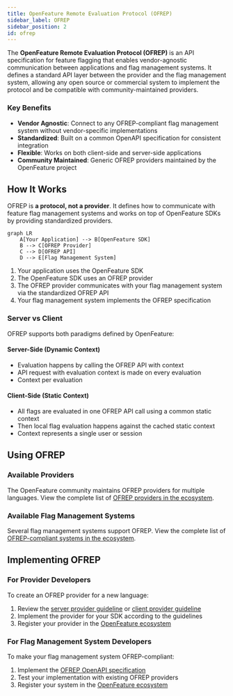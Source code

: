 ```yaml
---
title: OpenFeature Remote Evaluation Protocol (OFREP)
sidebar_label: OFREP
sidebar_position: 2
id: ofrep
---
```


The **OpenFeature Remote Evaluation Protocol (OFREP)** is an API specification for feature flagging that enables vendor-agnostic communication between applications and flag management systems. It defines a standard API layer between the provider and the flag management system, allowing any open source or commercial system to implement the protocol and be compatible with community-maintained providers.

### Key Benefits

- **Vendor Agnostic**: Connect to any OFREP-compliant flag management system without vendor-specific implementations
- **Standardized**: Built on a common OpenAPI specification for consistent integration
- **Flexible**: Works on both client-side and server-side applications
- **Community Maintained**: Generic OFREP providers maintained by the OpenFeature project

## How It Works

OFREP is **a protocol, not a provider**. It defines how to communicate with feature flag management systems and works on top of OpenFeature SDKs by providing standardized providers.

```mermaid
graph LR
    A[Your Application] --> B[OpenFeature SDK]
    B --> C[OFREP Provider]
    C --> D[OFREP API]
    D --> E[Flag Management System]
```

1. Your application uses the OpenFeature SDK
2. The OpenFeature SDK uses an OFREP provider
3. The OFREP provider communicates with your flag management system via the standardized OFREP API
4. Your flag management system implements the OFREP specification

### Server vs Client

OFREP supports both paradigms defined by OpenFeature:

#### Server-Side (Dynamic Context)

- Evaluation happens by calling the OFREP API with context
- API request with evaluation context is made on every evaluation
- Context per evaluation

#### Client-Side (Static Context)

- All flags are evaluated in one OFREP API call using a common static context
- Then local flag evaluation happens against the cached static context
- Context represents a single user or session

## Using OFREP

### Available Providers

The OpenFeature community maintains OFREP providers for multiple languages. View the complete list of [OFREP providers in the ecosystem](https://openfeature.dev/ecosystem/?instant_search%5BrefinementList%5D%5Bvendor%5D%5B0%5D=OFREP).

### Available Flag Management Systems

Several flag management systems support OFREP. View the complete list of [OFREP-compliant systems in the ecosystem](https://openfeature.dev/ecosystem/?instant_search%5BrefinementList%5D%5Btype%5D%5B0%5D=OFREP%20API).

## Implementing OFREP

### For Provider Developers

To create an OFREP provider for a new language:

1. Review the [server provider guideline](https://github.com/open-feature/protocol/blob/main/guideline/dynamic-context-provider.md) or [client provider guideline](https://github.com/open-feature/protocol/blob/main/guideline/static-context-provider.md)
2. Implement the provider for your SDK according to the guidelines
3. Register your provider in the [OpenFeature ecosystem](https://github.com/open-feature/openfeature.dev/issues)

### For Flag Management System Developers

To make your flag management system OFREP-compliant:

1. Implement the [OFREP OpenAPI specification](https://github.com/open-feature/protocol/blob/main/service/openapi.yaml)
2. Test your implementation with existing OFREP providers
3. Register your system in the [OpenFeature ecosystem](https://github.com/open-feature/openfeature.dev/issues)

